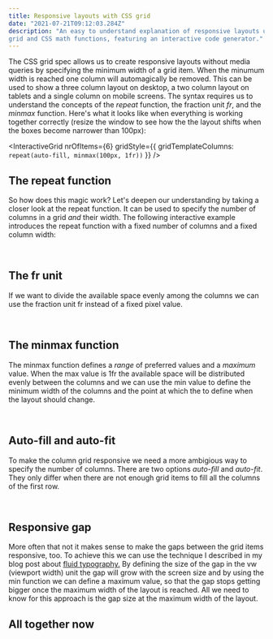 ```yaml
---
title: Responsive layouts with CSS grid
date: "2021-07-21T09:12:03.284Z"
description: "An easy to understand explanation of responsive layouts using css 
grid and CSS math functions, featuring an interactive code generator."
---
```



The CSS grid spec allows us to create responsive layouts without media queries by
specifying the minimum width of a grid item. When the minumum width is reached one
column will automagically be removed. This can be used to show a three column layout
on desktop, a two column layout on tablets and a single column on mobile screens.
The syntax requires us to understand the concepts of the _repeat_ function, the
fraction unit _fr_, and the _minmax_ function. Here's what it looks like when
everything is working together correctly (resize the window to see how the the
layout shifts when the boxes become narrower than 100px):

<InteractiveGrid
  nrOfItems={6}
  gridStyle={{ gridTemplateColumns: `repeat(auto-fill, minmax(100px, 1fr))` }}
/>

## The repeat function

So how does this magic work? Let's deepen our understanding by taking a closer
look at the repeat function. It can be used to specify the number of columns
in a grid _and_ their width. The following interactive example introduces the
repeat function with a fixed number of columns and a fixed column width:

<br />
<FixedSizeColumns />

## The fr unit

If we want to divide the available space evenly among the columns we can use the
fraction unit fr instead of a fixed pixel value.

<br />
<Responsive1FrColumns />

## The minmax function

The minmax function defines a _range_ of preferred values and a _maximum_ value.
When the max value is 1fr the available space will be distributed evenly between
the columns and we can use the min value to define the minimum width of the columns
and the point at which the to define when the layout should change.

<br />
<ResponsiveGridGenerator />

## Auto-fill and auto-fit

To make the column grid responsive we need a more ambigious way to specify the number
of columns. There are two options _auto-fill_ and _auto-fit_.
They only differ when there are not enough grid items to fill all the columns of the
first row.

<br />
<ResponsiveAutoFillFit />

## Responsive gap

More often that not it makes sense to make the gaps between the grid items responsive,
too. To achieve this we can use the technique I described in my blog post about
[fluid typography.](/fluid-typography) By defining the size of the gap in the
vw (viewport width) unit the gap will grow with the screen size and by using the
min function we can define a maximum value, so that the gap stops getting bigger
once the maximum width of the layout is reached. All we need to know for this
approach is the gap size at the maximum width of the layout.

<MinFnGapSize />

## All together now

<AllTogether />
